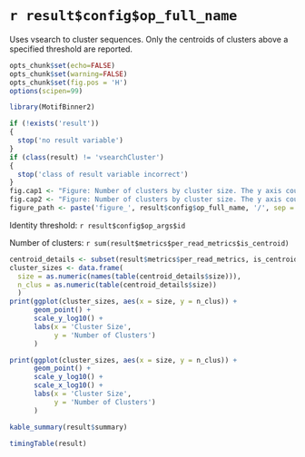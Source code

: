 

# `r result$config$op_full_name`

Uses vsearch to cluster sequences. Only the centroids of clusters above a specified threshold are reported.


```r
opts_chunk$set(echo=FALSE)
opts_chunk$set(warning=FALSE)
opts_chunk$set(fig.pos = 'H')
options(scipen=99)

library(MotifBinner2)

if (!exists('result'))
{
  stop('no result variable')
}
if (class(result) != 'vsearchCluster')
{
  stop('class of result variable incorrect')
}
fig.cap1 <- "Figure: Number of clusters by cluster size. The y axis counts the number of clusters of the size given on the x-axis. Note the log scale on the y-axis."
fig.cap2 <- "Figure: Number of clusters by cluster size. The y axis counts the number of clusters of the size given on the x-axis. Note the log scale on both axes."
figure_path <- paste('figure_', result$config$op_full_name, '/', sep = '')
```

Identity threshold: `r result$config$op_args$id`


Number of clusters: `r sum(result$metrics$per_read_metrics$is_centroid)`

```r
centroid_details <- subset(result$metrics$per_read_metrics, is_centroid == 1)
cluster_sizes <- data.frame(
  size = as.numeric(names(table(centroid_details$size))),
  n_clus = as.numeric(table(centroid_details$size))
  )
print(ggplot(cluster_sizes, aes(x = size, y = n_clus)) + 
      geom_point() + 
      scale_y_log10() + 
      labs(x = 'Cluster Size',
           y = 'Number of Clusters')
      )
```

```r
print(ggplot(cluster_sizes, aes(x = size, y = n_clus)) + 
      geom_point() + 
      scale_y_log10() + 
      scale_x_log10() + 
      labs(x = 'Cluster Size',
           y = 'Number of Clusters')
      )
```

```r
kable_summary(result$summary)

timingTable(result)
```

